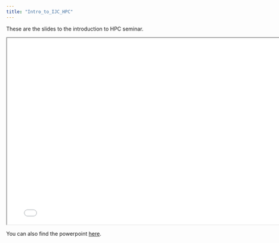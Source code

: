 ```yaml
---
title: "Intro_to_IJC_HPC"
---
```


These are the slides  to the introduction to HPC seminar. 

```{=html}
<iframe width="780" height="500" class="slide-deck" src="data/Intro_to_IJC_computing_infrastructure.final.pdf" data-external="1">
</iframe>
```

You can also find the powerpoint [here](https://carrerasresearch-my.sharepoint.com/:p:/r/personal/amerkel_carrerasresearch_org/Documents/Documents/Training/Introduction_to_IJC_computing_infrastructure/Intro_to_IJC_computing_infrastructure.final.pptx?d=w392c1c7ee2314a70823fd92530045d22&csf=1&web=1&e=seQqJT).
